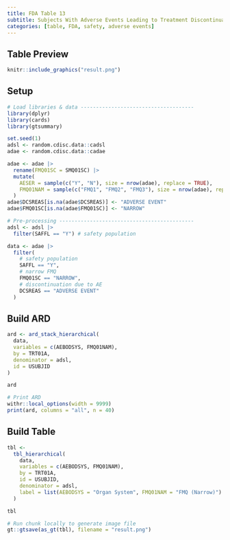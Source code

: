 ```yaml
---
title: FDA Table 13
subtitle: Subjects With Adverse Events Leading to Treatment Discontinuation by Organ System and OCMQ (Narrow), Safety Population, Pooled Analysis (or Trial X)
categories: [table, FDA, safety, adverse events]
---
```


::: panel-tabset
## Table Preview

```r
knitr::include_graphics("result.png")
```

## Setup

```r
# Load libraries & data -------------------------------------
library(dplyr)
library(cards)
library(gtsummary)

set.seed(1)
adsl <- random.cdisc.data::cadsl
adae <- random.cdisc.data::cadae 

adae <- adae |>
  rename(FMQ01SC = SMQ01SC) |>
  mutate(
    AESER = sample(c("Y", "N"), size = nrow(adae), replace = TRUE),
    FMQ01NAM = sample(c("FMQ1", "FMQ2", "FMQ3"), size = nrow(adae), replace = TRUE)
  )
adae$DCSREAS[is.na(adae$DCSREAS)] <- "ADVERSE EVENT"
adae$FMQ01SC[is.na(adae$FMQ01SC)] <- "NARROW"

# Pre-processing --------------------------------------------
adsl <- adsl |>
  filter(SAFFL == "Y") # safety population

data <- adae |>
  filter(
    # safety population
    SAFFL == "Y",
    # narrow FMQ
    FMQ01SC == "NARROW",
    # discontinuation due to AE
    DCSREAS == "ADVERSE EVENT"
  )
```

## Build ARD

```r
ard <- ard_stack_hierarchical(
  data,
  variables = c(AEBODSYS, FMQ01NAM),
  by = TRT01A,
  denominator = adsl,
  id = USUBJID
)

ard
```

```r
# Print ARD
withr::local_options(width = 9999)
print(ard, columns = "all", n = 40)
```

## Build Table

```r
tbl <- 
  tbl_hierarchical(
    data,
    variables = c(AEBODSYS, FMQ01NAM),
    by = TRT01A,
    id = USUBJID,
    denominator = adsl,
    label = list(AEBODSYS = "Organ System", FMQ01NAM = "FMQ (Narrow)")
  )

tbl
```

```r
# Run chunk locally to generate image file
gt::gtsave(as_gt(tbl), filename = "result.png")
```

```r
```
:::
